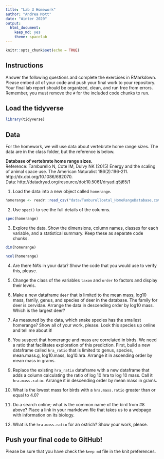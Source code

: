 ```yaml
---
title: "Lab 3 Homework"
author: "Andrea Mott"
date: "Winter 2020"
output:
  html_document: 
    keep_md: yes
    theme: spacelab
---
```


```r
knitr::opts_chunk$set(echo = TRUE)
```

## Instructions
Answer the following questions and complete the exercises in RMarkdown. Please embed all of your code and push your final work to your repository. Your final lab report should be organized, clean, and run free from errors. Remember, you must remove the `#` for the included code chunks to run.  

## Load the tidyverse
```r
library(tidyverse)
```

## Data
For the homework, we will use data about vertebrate home range sizes. The data are in the class folder, but the reference is below.  

**Database of vertebrate home range sizes.**  
Reference: Tamburello N, Cote IM, Dulvy NK (2015) Energy and the scaling of animal space use. The American Naturalist 186(2):196-211. http://dx.doi.org/10.1086/682070.  
Data: http://datadryad.org/resource/doi:10.5061/dryad.q5j65/1  

1. Load the data into a new object called `homerange`.  
```r
homerange <- readr::read_csv("data/Tamburelloetal_HomeRangeDatabase.csv")
```

2. Use `spec()` to see the full details of the columns.
```r
spec(homerange)
```


3. Explore the data. Show the dimensions, column names, classes for each variable, and a statistical summary. Keep these as separate code chunks. 
```r
dim(homerange)
```

```r
ncol(homerange)
```


4. Are there NA's in your data? Show the code that you would use to verify this, please.  

5. Change the class of the variables `taxon` and `order` to factors and display their levels.  

6. Make a new dataframe `deer` that is limited to the mean mass, log10 mass, family, genus, and species of deer in the database. The family for deer is cervidae. Arrange the data in descending order by log10 mass. Which is the largest deer?  

7. As measured by the data, which snake species has the smallest homerange? Show all of your work, please. Look this species up online and tell me about it!  


8. You suspect that homerange and mass are correlated in birds. We need a ratio that facilitates exploration of this prediction. First, build a new dataframe called `hra_ratio` that is limited to genus, species, mean.mass.g, log10.mass, log10.hra. Arrange it in ascending order by mean mass in grams.  


9. Replace the existing `hra_ratio` dataframe with a new dataframe that adds a column calculating the ratio of log 10 hra to log 10 mass. Call it `hra.mass.ratio`. Arrange it in descending order by mean mass in grams.  


10. What is the lowest mass for birds with a `hra.mass.ratio` greater than or equal to 4.0?


11. Do a search online; what is the common name of the bird from #8 above? Place a link in your markdown file that takes us to a webpage with information on its biology.  

12. What is the `hra.mass.ratio` for an ostrich? Show your work, please.  

## Push your final code to GitHub!
Please be sure that you have check the `keep md` file in the knit preferences.  